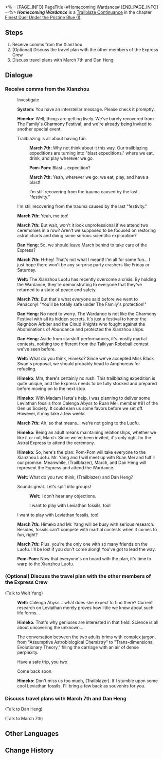 <%-- [PAGE_INFO]
PageTitle=#Homecoming Wardance#
[END_PAGE_INFO] --%>
{{Stub|Dialogue.}}
{{Mission Infobox
|id            = 2022001
|title         = 
|image         = Mission Homecoming Wardance.png{{subst:void|<!--$UPLOAD:<<SpriteOutput/Chronicle/2022001.png>-<Mission Homecoming Wardance.png>-<Fate's Atlas Images>>-->}}
|type          = Trailblaze Continuance
|event_name    = 
|chapter       = Finest Duel Under the Pristine Blue (I)
|requirements  = [[Trailblaze Mission]] ''[[Obsequies Performed, A Long Road Ahead]]'' completed
|summary       = Before embarking on the next stop of their journey, the Express received a comms from the Xianzhou Luofu &mdash; Jing Yuan extended an invite to all wanderers to join the Wardance.
|characters    = Dan Heng; Himeko; March 7th; Pom-Pom; System; Trailblazer; Welt
|startLocation = [[Astral Express]] - [[Parlor Car]]
|world         = Astral Express
|area          = Parlor Car
|prev          = 
|next          = Emissary Mystique
|rewards       = Trailblaze EXP*400; Stellar Jade*50; Traveler's Guide*4; Refined Aether*5; Credit*30,000
}}
'''''Homecoming Wardance''''' is a [[Trailblaze Continuance]] in the chapter [[Finest Duel Under the Pristine Blue (I)]].

==Steps==
# Receive comms from the Xianzhou
# (Optional) Discuss the travel plan with the other members of the Express Crew
# Discuss travel plans with March 7th and Dan Heng

<!--
==Gameplay Notes==

--><!--
==Trial Character==

-->
==Dialogue==
{{Stub Dialogue}}

===Receive comms from the Xianzhou{{subst:void|<!--202200101-->}}===
{{Mission Description|type=continuance|location=Parlor Car|Before embarking on the next stop of their journey, the Express received a comms from the Xianzhou Luofu &mdash; Jing Yuan extended an invite to all wanderers to join the Wardance.}}
{{Dialogue Start}}

:{{DIcon|undefined}} Investigate
:{{tx}}
:'''System:''' You have an interstellar message. Please check it promptly.
:{{tx}}
:{{A|VO chapter2 9 himeko 102.ogg}} '''Himeko:''' Well, things are getting lively. We've barely recovered from The Family's Charmony Festival, and we're already being invited to another special event.
:{{DIcon|Arrow}} Trailblazing is all about having fun.
::{{A|VO chapter2 9 mar7th 101.ogg}} '''March 7th:''' Why not think about it this way. Our trailblazing expeditions are turning into "blast expeditions," where we eat, drink, and play wherever we go.
::{{A|VO chapter2 9 pompom 103.ogg}} '''Pom-Pom:''' Blast... expedition?
::{{A|VO chapter2 9 mar7th 102.ogg}} '''March 7th:''' Yeah, wherever we go, we eat, play, and have a blast!
::I'm still recovering from the trauma caused by the last "festivity."
:{{DIcon|Arrow}} I'm still recovering from the trauma caused by the last "festivity."
:{{A|VO chapter2 9 mar7th 103.ogg}} '''March 7th:''' Yeah, me too!
:{{A|VO chapter2 9 mar7th 104.ogg}} '''March 7th:''' But wait, won't it look unprofessional if we attend two ceremonies in a row? Aren't we supposed to be focused on restoring astral charts and doing some serious scientific exploration?
:{{A|VO chapter2 9 danheng 101.ogg}} '''Dan Heng:''' So, we should leave March behind to take care of the Express?
:{{A|VO chapter2 9 mar7th 105.ogg}} '''March 7th:''' H-hey! That's not what I meant! I'm all for some fun... I just hope there won't be any surprise party crashers like Friday or Saturday.
:{{A|VO chapter2 9 welt 101.ogg}} '''Welt:''' The Xianzhou Luofu has recently overcome a crisis. By holding the Wardance, they're demonstrating to everyone that they've returned to a state of peace and safety.
:{{A|VO chapter2 9 mar7th 106.ogg}} '''March 7th:''' But that's what everyone said before we went to Penacony! "You'll be totally safe under The Family's protection!"
:{{A|VO chapter2 9 danheng 102.ogg}} '''Dan Heng:''' No need to worry. The Wardance is not like the Charmony Festival with all its hidden secrets. It's just a festival to honor the Reignbow Arbiter and the Cloud Knights who fought against the Abominations of Abundance and protected the Xianzhou ships.
:{{A|VO chapter2 9 danheng 103.ogg}} '''Dan Heng:''' Aside from starskiff performances, it's mostly martial contests, nothing too different from the Taikiyan Roboball contest we've seen before.
:{{A|VO chapter2 9 welt 102.ogg}} '''Welt:''' What do you think, Himeko? Since we've accepted Miss Black Swan's proposal, we should probably head to Amphoreus for refueling.
:{{A|VO chapter2 9 himeko 103.ogg}} '''Himeko:''' Mm, there's certainly no rush. This trailblazing expedition is quite unique, and the Express needs to be fully stocked and prepared before moving on to the next stop.
:{{A|VO chapter2 9 himeko 104.ogg}} '''Himeko:''' With Madam Herta's help, I was planning to deliver some Leviathan fossils from Calenga Abyss to Ruan Mei, member #81 of the Genius Society. It could earn us some favors before we set off. However, it may take a few weeks.
:{{A|VO chapter2 9 mar7th 107.ogg}} '''March 7th:''' Ah, so that means... we're not going to the Luofu.
:{{A|VO chapter2 9 himeko 105.ogg}} '''Himeko:''' Being an adult means maintaining relationships, whether we like it or not, March. Since we've been invited, it's only right for the Astral Express to attend the ceremony.
:{{A|VO chapter2 9 himeko 106 m.ogg}} {{A|VO chapter2 9 himeko 106 f.ogg}} '''Himeko:''' So, here's the plan: Pom-Pom will take everyone to the Xianzhou Luofu. Mr. Yang and I will meet up with Ruan Mei and fulfill our promise. Meanwhile, (Trailblazer), March, and Dan Heng will represent the Express and attend the Wardance.
:{{A|VO chapter2 9 welt 103 m.ogg}} {{A|VO chapter2 9 welt 103 f.ogg}} '''Welt:''' What do you two think, (Trailblazer) and Dan Heng?
:{{DIcon|Arrow}} Sounds great. Let's split into groups!
::{{A|VO chapter2 9 welt 104.ogg}} '''Welt:''' I don't hear any objections.
::I want to play with Leviathan fossils, too!
:{{DIcon|Arrow}} I want to play with Leviathan fossils, too!
:{{A|VO chapter2 9 mar7th 108.ogg}} '''March 7th:''' Himeko and Mr. Yang will be busy with serious research. Besides, fossils can't compete with martial contests when it comes to fun, right?
:{{A|VO chapter2 9 mar7th 109.ogg}} '''March 7th:''' Plus, you're the only one with so many friends on the Luofu. I'll be lost if you don't come along! You've got to lead the way.
:{{A|VO chapter2 9 pompom 104.ogg}} '''Pom-Pom:''' Now that everyone's on board with the plan, it's time to warp to the Xianzhou Luofu.
:{{tx}}
{{Dialogue End}}

===(Optional) Discuss the travel plan with the other members of the Express Crew{{subst:void|<!--202200103-->}}===
{{Dialogue Start}}

;(Talk to Welt Yang)
:{{A|VO chapter2 9 welt 105.ogg}} '''Welt:''' Calenga Abyss... what does she expect to find there? Current research on Leviathan merely proves how little we know about such life forms...
:{{A|VO chapter2 9 himeko 107.ogg}} '''Himeko:''' That's why geniuses are interested in that field. Science is all about uncovering the unknown...
:The conversation between the two adults brims with complex jargon, from "Assumptive Astrobiological Chemistry" to "Trans-dimensional Evolutionary Theory," filling the carriage with an air of dense perplexity.
:{{DIcon|Arrow}} Have a safe trip, you two.
:{{DIcon|Arrow}} Come back soon.
:{{A|VO chapter2 9 himeko 108 m.ogg}} {{A|VO chapter2 9 himeko 108 f.ogg}} '''Himeko:''' Don't miss us too much, (Trailblazer). If I stumble upon some cool Leviathan fossils, I'll bring a few back as souvenirs for you.
:{{tx}}
{{Dialogue End}}

===Discuss travel plans with March 7th and Dan Heng{{subst:void|<!--202200104-->}}===
{{Dialogue Start}}

;(Talk to Dan Heng)
:{{tx}}

;(Talk to March 7th)
:{{tx}}
{{Dialogue End}}

==Other Languages==
{{Other Languages
|en   = Homecoming Wardance
|zhs  = 故客重游，演武天舟
|zht  = 故客重遊，演武天舟
|ja   = 再訪、天舟演武
|ko   = 다시 찾아온 옛 손님, 천주 위 연무
|es   = Viejos invitados y naves marciales
|fr   = Retour de la Danse martiale
|ru   = Старые дороги, новые навыки
|th   = เยือนการดวลยุทธ์เรือสวรรค์
|vi   = Khách Cũ Ghé Thăm, Thiên Châu Diễn Võ
|de   = Alte Gäste zur Flotte der Kampfkunst
|id   = Tamu Lama Menghadiri Duel Bela Diri Luofu
|pt   = Dança da Guerra de Retorno
}}

==Change History==
{{Change History|2.4}}
